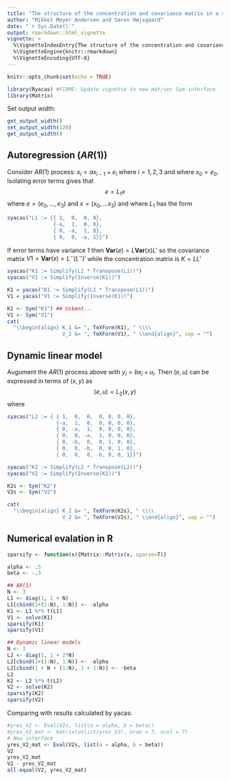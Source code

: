 ```yaml
---
title: "The structure of the concentration and covariance matrix in a simple state-space model"
author: "Mikkel Meyer Andersen and Søren Højsgaard"
date: "`r Sys.Date()`"
output: rmarkdown::html_vignette
vignette: >
  %\VignetteIndexEntry{The structure of the concentration and covariance matrix in a simple state-space model}
  %\VignetteEngine{knitr::rmarkdown}
  %\VignetteEncoding{UTF-8}
---
```


```r
knitr::opts_chunk$set(echo = TRUE)
```

```r
library(Ryacas) #FIXME: Update vignette to new mat/vec Sym interface
library(Matrix)
```

Set output width:

```r
get_output_width()
set_output_width(120)
get_output_width()
```



## Autoregression ($AR(1)$)

Consider $AR(1)$ process: $x_i = a x_{i-1} + e_i$ where $i=1,2,3$ and where $x_0=e_0$. Isolating error terms gives that
$$
 e = L_1 x
$$
where $e=(e_0, \dots, e_3)$ and $x=(x_0, \dots x_3)$ and where $L_1$ has the form
```r
syacas("L1 := {{ 1,  0,  0, 0}, 
               {-a,  1,  0, 0}, 
               { 0, -a,  1, 0}, 
               { 0,  0, -a, 1}}")
```

If error terms have variance $1$ then $\mathbf{Var}(e)=L \mathbf{Var}(x) L'$ so the covariance matrix $V1=\mathbf{Var}(x) = L^- (L^-)'$ while the concentration matrix is $K=L L'$

```r
syacas("K1 := Simplify(L1 * Transpose(L1))")
syacas("V1 := Simplify(Inverse(K1))")
```

```r
K1 = yacas("K1 := Simplify(L1 * Transpose(L1))")
V1 = yacas("V1 := Simplify(Inverse(K1))")
```

```r
K1 <- Sym("K1") ## Uskønt...
V1 <- Sym("V1")
cat(
  "\\begin{align} K_1 &= ", TeXForm(K1), " \\\\ 
                  V_1 &= ", TeXForm(V1), " \\end{align}", sep = "")
```

## Dynamic linear model

Augument the $AR(1)$ process above with $y_i=b x_i + u_i$. Then
$(e,u)$ can be expressed in terms of $(x,y)$ as
$$
(e,u) = L_2(x,y)
$$
where
```r
syacas("L2 := { { 1,  0,  0,  0, 0, 0, 0}, 
                {-a,  1,  0,  0, 0, 0, 0},   
                { 0, -a,  1,  0, 0, 0, 0}, 
                { 0,  0, -a,  1, 0, 0, 0},
                { 0, -b,  0,  0, 1, 0, 0}, 
                { 0,  0, -b,  0, 0, 1, 0}, 
                { 0,  0,  0, -b, 0, 0, 1}}")
```

```r
syacas("K2 := Simplify(L2 * Transpose(L2))")
syacas("V2 := Simplify(Inverse(K2))")

K2s <- Sym("K2")
V2s <- Sym("V2")
```

```r
cat(
  "\\begin{align} K_2 &= ", TeXForm(K2s), " \\\\ 
                  V_2 &= ", TeXForm(V2s), " \\end{align}", sep = "")
```


## Numerical evalation in R

```r
sparsify <- function(x){Matrix::Matrix(x, sparse=T)}

alpha <- .5
beta <- -.3

## AR(1)
N <- 3
L1 <- diag(1, 1 + N)
L1[cbind(1+(1:N), 1:N)] <- -alpha
K1 <- L1 %*% t(L1)
V1 <- solve(K1)
sparsify(K1)
sparsify(V1)

## Dynamic linear models
N <- 3
L2 <- diag(1, 1 + 2*N)
L2[cbind(1+(1:N), 1:N)] <- -alpha
L2[cbind(1 + N + (1:N), 1 + 1:N)] <- -beta
L2
K2 <- L2 %*% t(L2)
V2 <- solve(K2)
sparsify(K2)
sparsify(V2)
```

Comparing with results calculated by yacas:

```r
#yres_V2 <- Eval(V2s, list(a = alpha, b = beta))
#yres_V2_mat <- matrix(unlist(yres_V2), nrow = 7, ncol = 7)
# New interface
yres_V2_mat <- Eval(V2s, list(a = alpha, b = beta))
V2
yres_V2_mat
V2 - yres_V2_mat
all.equal(V2, yres_V2_mat)
```

